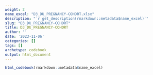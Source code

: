 ```yaml
---
weight: 2
name_excel: "D3_DU_PREGNANCY-COHORT.xlsx"
description: "`r get_description(rmarkdown::metadata$name_excel)`"
slug: "D3_DU_PREGNANCY-COHORT"
title: D3_DU_PREGNANCY-COHORT
author: ''
date: '2023-11-06'
categories: []
tags: []
archetype: codebook
output: html_document
---
```


```r
html_codebook(rmarkdown::metadata$name_excel)
```

